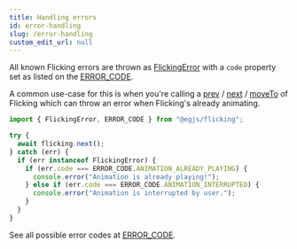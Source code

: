 ```yaml
---
title: Handling errors
id: error-handling
slug: /error-handling
custom_edit_url: null
---
```


All known Flicking errors are thrown as [FlickingError](api/FlickingError) with a `code` property set as listed on the [ERROR_CODE](api/ERROR_CODE).

A common use-case for this is when you're calling a [prev](api/Flicking#prev) / [next](api/Flicking#next) / [moveTo](api/Flicking#moveTo) of Flicking which can throw an error when Flicking's already animating.

```js
import { FlickingError, ERROR_CODE } from "@egjs/flicking";

try {
  await flicking.next();
} catch (err) {
  if (err instanceof FlickingError) {
    if (err.code === ERROR_CODE.ANIMATION_ALREADY_PLAYING) {
      console.error("Animation is already playing!");
    } else if (err.code === ERROR_CODE.ANIMATION_INTERRUPTED) {
      console.error("Animation is interrupted by user.");
    }
  }
}
```

See all possible error codes at [ERROR_CODE](api/ERROR_CODE).

